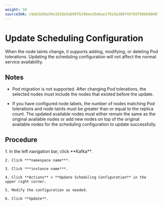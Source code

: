 ```yaml
---
weight: 50
sourceSHA: c9ab3dd6a59e1928e5ab99fb296ee10e6ae1f81da380745f8df08bb8608729fb
---
```


# Update Scheduling Configuration

When the node taints change, it supports adding, modifying, or deleting Pod tolerations. Updating the scheduling configuration will not affect the normal service availability.

## Notes

- Pod migration is not supported. After changing Pod tolerations, the selected nodes must include the nodes that existed before the update.

- If you have configured node labels, the number of nodes matching Pod tolerations and node taints must be greater than or equal to the replica count. The updated available nodes must either remain the same as the original available nodes or add new nodes on top of the original available nodes for the scheduling configuration to update successfully.

## Procedure

<Tabs>
  <Tab label="Web Console">
    1. In the left navigation bar, click **Kafka**.

    2. Click ***namespace name***.

    3. Click ***instance name***.

    4. Click **Actions** > **Update Scheduling Configuration** in the upper right corner.

    5. Modify the configuration as needed.

    6. Click **Update**.
  </Tab>
</Tabs>

